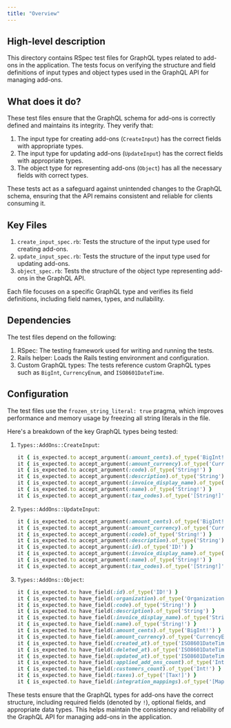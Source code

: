 ```yaml
---
title: "Overview"
---
```


## High-level description
This directory contains RSpec test files for GraphQL types related to add-ons in the application. The tests focus on verifying the structure and field definitions of input types and object types used in the GraphQL API for managing add-ons.

## What does it do?
These test files ensure that the GraphQL schema for add-ons is correctly defined and maintains its integrity. They verify that:

1. The input type for creating add-ons (`CreateInput`) has the correct fields with appropriate types.
2. The input type for updating add-ons (`UpdateInput`) has the correct fields with appropriate types.
3. The object type for representing add-ons (`Object`) has all the necessary fields with correct types.

These tests act as a safeguard against unintended changes to the GraphQL schema, ensuring that the API remains consistent and reliable for clients consuming it.

## Key Files
1. `create_input_spec.rb`: Tests the structure of the input type used for creating add-ons.
2. `update_input_spec.rb`: Tests the structure of the input type used for updating add-ons.
3. `object_spec.rb`: Tests the structure of the object type representing add-ons in the GraphQL API.

Each file focuses on a specific GraphQL type and verifies its field definitions, including field names, types, and nullability.

## Dependencies
The test files depend on the following:

1. RSpec: The testing framework used for writing and running the tests.
2. Rails helper: Loads the Rails testing environment and configuration.
3. Custom GraphQL types: The tests reference custom GraphQL types such as `BigInt`, `CurrencyEnum`, and `ISO8601DateTime`.

## Configuration
The test files use the `frozen_string_literal: true` pragma, which improves performance and memory usage by freezing all string literals in the file.

Here's a breakdown of the key GraphQL types being tested:

1. `Types::AddOns::CreateInput`:
   ```ruby
   it { is_expected.to accept_argument(:amount_cents).of_type('BigInt!') }
   it { is_expected.to accept_argument(:amount_currency).of_type('CurrencyEnum!') }
   it { is_expected.to accept_argument(:code).of_type('String!') }
   it { is_expected.to accept_argument(:description).of_type('String') }
   it { is_expected.to accept_argument(:invoice_display_name).of_type('String') }
   it { is_expected.to accept_argument(:name).of_type('String!') }
   it { is_expected.to accept_argument(:tax_codes).of_type('[String!]') }
   ```

2. `Types::AddOns::UpdateInput`:
   ```ruby
   it { is_expected.to accept_argument(:amount_cents).of_type('BigInt!') }
   it { is_expected.to accept_argument(:amount_currency).of_type('CurrencyEnum!') }
   it { is_expected.to accept_argument(:code).of_type('String!') }
   it { is_expected.to accept_argument(:description).of_type('String') }
   it { is_expected.to accept_argument(:id).of_type('ID!') }
   it { is_expected.to accept_argument(:invoice_display_name).of_type('String') }
   it { is_expected.to accept_argument(:name).of_type('String!') }
   it { is_expected.to accept_argument(:tax_codes).of_type('[String!]') }
   ```

3. `Types::AddOns::Object`:
   ```ruby
   it { is_expected.to have_field(:id).of_type('ID!') }
   it { is_expected.to have_field(:organization).of_type('Organization') }
   it { is_expected.to have_field(:code).of_type('String!') }
   it { is_expected.to have_field(:description).of_type('String') }
   it { is_expected.to have_field(:invoice_display_name).of_type('String') }
   it { is_expected.to have_field(:name).of_type('String!') }
   it { is_expected.to have_field(:amount_cents).of_type('BigInt!') }
   it { is_expected.to have_field(:amount_currency).of_type('CurrencyEnum!') }
   it { is_expected.to have_field(:created_at).of_type('ISO8601DateTime!') }
   it { is_expected.to have_field(:deleted_at).of_type('ISO8601DateTime') }
   it { is_expected.to have_field(:updated_at).of_type('ISO8601DateTime!') }
   it { is_expected.to have_field(:applied_add_ons_count).of_type('Int!') }
   it { is_expected.to have_field(:customers_count).of_type('Int!') }
   it { is_expected.to have_field(:taxes).of_type('[Tax!]') }
   it { is_expected.to have_field(:integration_mappings).of_type('[Mapping!]') }
   ```

These tests ensure that the GraphQL types for add-ons have the correct structure, including required fields (denoted by `!`), optional fields, and appropriate data types. This helps maintain the consistency and reliability of the GraphQL API for managing add-ons in the application.